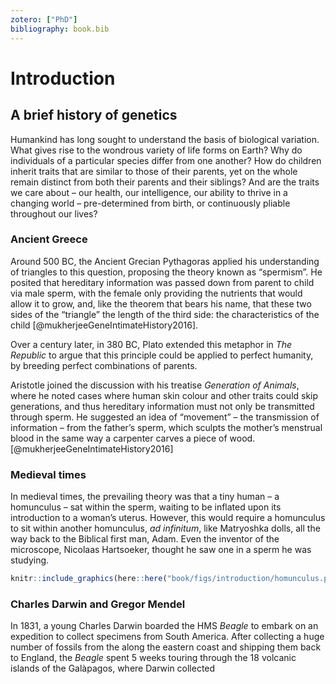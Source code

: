 ```yaml
---
zotero: ["PhD"]
bibliography: book.bib
---
```


# Introduction {#Introduction}

## A brief history of genetics

Humankind has long sought to understand the basis of biological variation. What gives rise to the wondrous variety of life forms on Earth? Why do individuals of a particular species differ from one another? How do children inherit traits that are similar to those of their parents, yet on the whole remain distinct from both their parents and their siblings? And are the traits we care about -- our health, our intelligence, our ability to thrive in a changing world -- pre-determined from birth, or continuously pliable throughout our lives? 

### Ancient Greece

Around 500 BC, the Ancient Grecian Pythagoras applied his understanding of triangles to this question, proposing the theory known as "spermism". He posited that  hereditary information was passed down from parent to child via male sperm, with the female only providing the nutrients that would allow it to grow, and, like the theorem that bears his name, that these two sides of the "triangle" the length of the third side: the characteristics of the child [@mukherjeeGeneIntimateHistory2016].

Over a century later, in 380 BC, Plato extended this metaphor in *The Republic* to argue that this principle could be applied to perfect humanity, by breeding perfect combinations of parents. 

Aristotle joined the discussion with his treatise *Generation of Animals*, where he noted cases where human skin colour and other traits could skip generations, and thus hereditary information must not only be transmitted through sperm. He suggested an idea of "movement" -- the transmission of information -- from the father's sperm, which sculpts the mother's menstrual blood in the same way a carpenter carves a piece of wood.[@mukherjeeGeneIntimateHistory2016]

### Medieval times

In medieval times, the prevailing theory was that a tiny human -- a homunculus -- sat within the sperm, waiting to be inflated upon its introduction to a woman's uterus. However, this would require a homunculus to sit within another homunculus, *ad infinitum*, like Matryoshka dolls, all the way back to the Biblical first man, Adam. Even the inventor of the microscope, Nicolaas Hartsoeker, thought he saw one in a sperm he was studying.

```r
knitr::include_graphics(here::here("book/figs/introduction/homunculus.png"))
```

### Charles Darwin and Gregor Mendel

In 1831, a young Charles Darwin boarded the HMS *Beagle* to embark on an expedition to collect specimens from South America. After collecting a huge number of fossils from the along the eastern coast and shipping them back to England, the *Beagle* spent 5 weeks touring through the 18 volcanic islands of the Galàpagos, where Darwin collected 


